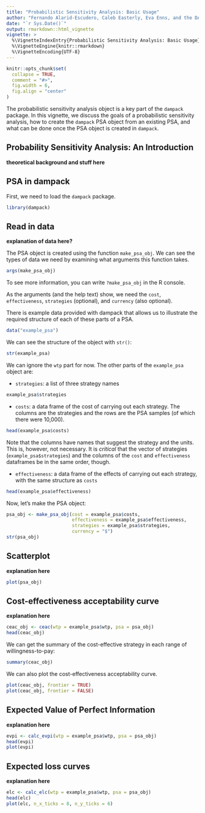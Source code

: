 ```yaml
---
title: "Probabilistic Sensitivity Analysis: Basic Usage"
author: "Fernando Alarid-Escudero, Caleb Easterly, Eva Enns, and the DARTH Team"
date: "`r Sys.Date()`"
output: rmarkdown::html_vignette
vignette: >
  %\VignetteIndexEntry{Probabilistic Sensitivity Analysis: Basic Usage}
  %\VignetteEngine{knitr::rmarkdown}
  %\VignetteEncoding{UTF-8}
---
```


```r
knitr::opts_chunk$set(
  collapse = TRUE,
  comment = "#>",
  fig.width = 6,
  fig.align = "center"
)
```

The probabilistic sensitivity analysis object is a key part of the `dampack` package. In this vignette, we discuss the goals of a probabilistic sensitivity analysis, how to create the `dampack` PSA object from an existing PSA, and what can be done once the PSA object is created in `dampack`.

## Probability Sensitivity Analysis: An Introduction

**theoretical background and stuff here**

## PSA in dampack

First, we need to load the `dampack` package.
```r
library(dampack)
```

## Read in data

**explanation of data here?**

The PSA object is created using the function `make_psa_obj`. We can see the types of data we need by examining what arguments this function takes.

```r
args(make_psa_obj)
```

To see more information, you can write `?make_psa_obj` in the R console. 

As the arguments (and the help text) show, we need the `cost`, `effectiveness`, `strategies` (optional), and `currency` (also optional). 

There is example data provided with dampack that allows us to illustrate the required structure of each of these parts of a PSA.

```r
data("example_psa")
```

We can see the structure of the object with `str()`:
```r
str(example_psa)
```

We can ignore the `wtp` part for now. The other parts of the `example_psa` object are:

- `strategies`: a list of three strategy names
```r
example_psa$strategies
```

- `costs`: a data frame of the cost of carrying out each strategy. The columns are the strategies and the
rows are the PSA samples (of which there were 10,000).
```r
head(example_psa$costs)
```

Note that the columns have names that suggest the strategy and the units. This is, however, not necessary. It is *critical* that the vector of strategies (`example_psa$strategies`) and the columns of the `cost` and `effectiveness` dataframes be in the same order, though.

- `effectiveness`: a data frame of the effects of carrying out each strategy, with the same structure as `costs`
```r
head(example_psa$effectiveness)
```

Now, let's make the PSA object:

```r
psa_obj <- make_psa_obj(cost = example_psa$costs,
                        effectiveness = example_psa$effectiveness,
                        strategies = example_psa$strategies,
                        currency = "$")
str(psa_obj)
```

## Scatterplot

**explanation here**

```r
plot(psa_obj)
```

## Cost-effectiveness acceptability curve

**explanation here**

```r
ceac_obj <- ceac(wtp = example_psa$wtp, psa = psa_obj)
head(ceac_obj)
```

We can get the summary of the cost-effective strategy in each range of willingness-to-pay:

```r
summary(ceac_obj)
```

We can also plot the cost-effectiveness acceptability curve.

```r
plot(ceac_obj, frontier = TRUE)
plot(ceac_obj, frontier = FALSE)
```


## Expected Value of Perfect Information

**explanation here**

```r
evpi <- calc_evpi(wtp = example_psa$wtp, psa = psa_obj)
head(evpi)
plot(evpi)
```

## Expected loss curves

**explanation here**

```r
elc <- calc_elc(wtp = example_psa$wtp, psa = psa_obj)
head(elc)
plot(elc, n_x_ticks = 8, n_y_ticks = 6)
```
